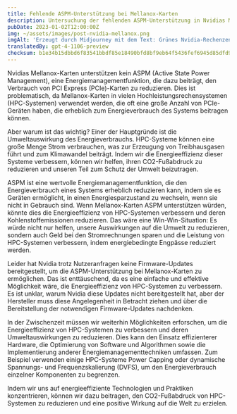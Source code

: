 ```yaml
---
title: Fehlende ASPM-Unterstützung bei Mellanox-Karten
description: Untersuchung der fehlenden ASPM-Unterstützung in Nvidias Mellanox-Karten und deren Auswirkungen auf die Energieeffizienz von Hochleistungsrechensystemen.
pubDate: 2023-01-02T12:00:00Z
img: ~/assets/images/post-nvidia-mellanox.png
imgAlt: 'Erzeugt durch Midjourney mit dem Text: Grünes Nvidia-Rechenzentrum in einer gläsernen Biosphäre, die graues Gas ausstößt, eindrucksvoll, farbenfroh, realistisch, Canon-Objektiv, hohe Detailgenauigkeit --v 4 --ar 3:2'
translatedBy: gpt-4-1106-preview
checksum: b1e34b15dbbd6f83541bbdf85e18490bfd8bf9eb64f5436fef6945d85dfd9b79
---
```


Nvidias Mellanox-Karten unterstützen kein ASPM (Active State Power Management), eine Energiemanagementfunktion, die dazu beiträgt, den Verbrauch von PCI Express (PCIe)-Karten zu reduzieren. Dies ist problematisch, da Mellanox-Karten in vielen Hochleistungsrechensystemen (HPC-Systemen) verwendet werden, die oft eine große Anzahl von PCIe-Geräten haben, die erheblich zum Energieverbrauch des Systems beitragen können.

Aber warum ist das wichtig? Einer der Hauptgründe ist die Umweltauswirkung des Energieverbrauchs. HPC-Systeme können eine große Menge Strom verbrauchen, was zur Erzeugung von Treibhausgasen führt und zum Klimawandel beiträgt. Indem wir die Energieeffizienz dieser Systeme verbessern, können wir helfen, ihren CO2-Fußabdruck zu reduzieren und unseren Teil zum Schutz der Umwelt beizutragen.

ASPM ist eine wertvolle Energiemanagementfunktion, die den Energieverbrauch eines Systems erheblich reduzieren kann, indem sie es Geräten ermöglicht, in einen Energiesparzustand zu wechseln, wenn sie nicht in Gebrauch sind. Wenn Mellanox-Karten ASPM unterstützen würden, könnte dies die Energieeffizienz von HPC-Systemen verbessern und deren Kohlenstoffemissionen reduzieren. Das wäre eine Win-Win-Situation: Es würde nicht nur helfen, unsere Auswirkungen auf die Umwelt zu reduzieren, sondern auch Geld bei den Stromrechnungen sparen und die Leistung von HPC-Systemen verbessern, indem energiebedingte Engpässe reduziert werden.

Leider hat Nvidia trotz Nutzeranfragen keine Firmware-Updates bereitgestellt, um die ASPM-Unterstützung bei Mellanox-Karten zu ermöglichen. Das ist enttäuschend, da es eine einfache und effektive Möglichkeit wäre, die Energieeffizienz von HPC-Systemen zu verbessern. Es ist unklar, warum Nvidia diese Updates nicht bereitgestellt hat, aber der Hersteller muss diese Angelegenheit in Betracht ziehen und über die Bereitstellung der notwendigen Firmware-Updates nachdenken.

In der Zwischenzeit müssen wir weiterhin Möglichkeiten erforschen, um die Energieeffizienz von HPC-Systemen zu verbessern und deren Umweltauswirkungen zu reduzieren. Dies kann den Einsatz effizienterer Hardware, die Optimierung von Software und Algorithmen sowie die Implementierung anderer Energiemanagementtechniken umfassen. Zum Beispiel verwenden einige HPC-Systeme Power Capping oder dynamische Spannungs- und Frequenzskalierung (DVFS), um den Energieverbrauch einzelner Komponenten zu begrenzen.

Indem wir uns auf energieeffiziente Technologien und Praktiken konzentrieren, können wir dazu beitragen, den CO2-Fußabdruck von HPC-Systemen zu reduzieren und eine positive Wirkung auf die Welt zu erzielen.
